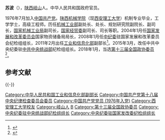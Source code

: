 {{Distinguish|text=法國詩人[[菲利普·蘇波|菲利普·蘇波]]}}
'''苏波'''（{{bd|1955年|10月||catIdx=S苏}}），[[陕西省|陕西]][[岐山县|岐山]]人。中华人民共和国政府官员。

1976年7月加入[[中国共产党|中国共产党]]。[[西安理工大学|陕西机械学院]]（现[[西安理工大学|西安理工大学]]）机制专业毕业，工学学士，高级工程师。历任[[中华人民共和国机械工业部|机械工业部]]副处长、处长、规划研究院副院长、副司长，[[国家机械工业局|国家机械工业局]]副司长，[[中华人民共和国国家经济贸易委员会|国家经贸委]]副司长、司长等职。2004年1月任[[中华人民共和国国家发展和改革委员会|国家发展和改革委员会]]国家物资储备局局长，2008年1月任[[中国共产党中央纪律检查委员会|中纪委]]驻国家发展和改革委员会纪检组组长，2011年2月出任[[中华人民共和国工业和信息化部|工业和信息化部]]副部长<ref>{{cite web|url=http://news.xinhuanet.com/politics/2011-02/10/c_121061332.htm|title=苏波、刘利华任工业和信息化部副部长|accessdate=2013-05-01|date=2011-02-10|publisher=[[新华网|新华网]]}}</ref>。2015年3月，改任中共中央纪委驻[[中共中央统一战线工作部|中共中央统战部]]纪检组组长。2018年1月，当选[[中国人民政治协商会议第十三届全国委员会委员名单|第十三届全国政协委员]]<ref>{{Cite web|url=http://sports.163.com/18/0126/06/D92BRKK400051C89.html|title=中国人民政治协商会议第十三届全国委员会委员名单|accessdate=2018-01-26|date=2018-01-26|publisher=网易|archive-url=https://web.archive.org/web/20180127143232/http://sports.163.com/18/0126/06/D92BRKK400051C89.html|archive-date=2018-01-27|dead-url=yes}}</ref>。

==参考文献==
{{reflist|3}}

{{-}}
{{start box}}
{{s-ppo|cpc}}
{{s-new}}
{{s-title|[[中国共产党中央纪律检查委员会|中国共产党中央纪律检查委员会]]<br>驻[[中共中央统一战线工作部|中央统战部]]纪检组组长|2015年3月—}}
{{s-inc}}
{{s-before|[[彭森|彭　森]]}}
{{s-title|[[中国共产党中央纪律检查委员会|中国共产党中央纪律检查委员会]]<br>驻[[中华人民共和国国家发展和改革委员会|国家发展和改革委员会]]纪检组组长|2008年10月—2011年2月}}
{{s-after|[[刘晓滨|刘晓滨]]}}
{{s-gov|prc}}
{{s-before|？}}
{{s-title|[[国家物资储备局|国家物资储备局]]局长|2004年1月—2009年7月}}
{{s-after|[[王庆云|王庆云]]}}
{{s-new}}
{{s-title|[[中华人民共和国国家发展和改革委员会|国家发展和改革委员会]]中小企业司司长|2003年4月—2004年1月}}
{{s-after|[[王远枝|王远枝]]}}
{{s-before|[[甘智和|甘智和]]}}
{{s-title|[[中华人民共和国国家经济贸易委员会|国家经济贸易委员会]]投资与规划司司长|2002年7月—2003年4月}}
{{s-none|机构撤销}}
{{end box}}

{{DEFAULTSORT:S}}
[[Category:中华人民共和国工业和信息化部副部长|Category:中华人民共和国工业和信息化部副部长]]
[[Category:中国共产党第十八届中央纪律检查委员会委员|Category:中国共产党第十八届中央纪律检查委员会委员]]
[[Category:中国共产党党员_(1976年入党)|Category:中国共产党党员 (1976年入党)]]
[[Category:西安理工大学校友|Category:西安理工大学校友]]
[[Category:岐山人|Category:岐山人]]
[[Category:苏姓|B]]
[[Category:第十三届全国政协委员|Category:第十三届全国政协委员]]
[[Category:中央纪委驻中央统战部纪检组组长|Category:中央纪委驻中央统战部纪检组组长]]
[[Category:中央纪委驻国家发改委纪检组组长|Category:中央纪委驻国家发改委纪检组组长]]